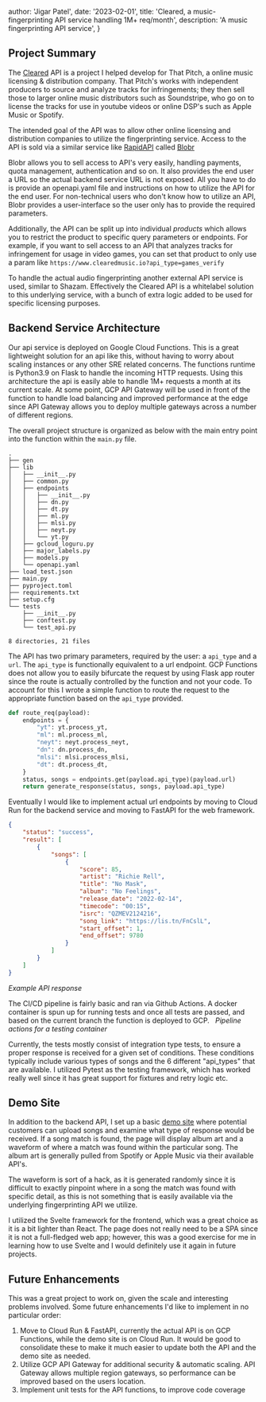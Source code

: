 

  author: 'Jigar Patel',
  date: '2023-02-01',
  title: 'Cleared, a music-fingerprinting API service handling 1M+ req/month',
  description:
    'A music fingerprinting API service',
}


## Project Summary
The [Cleared](https://demo.clearedmusic.io/) API is a project I helped develop for That Pitch, a online
music licensing & distribution company. That Pitch's works with independent producers to source and analyze tracks for infringements;
they then sell those to larger online music distributors such as Soundstripe, who go on to license the tracks for use in
youtube videos or online DSP's such as Apple Music or Spotify.

The intended goal of the API was to allow other online licensing and distribution companies to utilize the fingerprinting
service. Access to the API is sold via a similar service like [RapidAPI](www.rapidapi.com) called [Blobr](cleared.thatpitch.com)

Blobr allows you to sell access to API's very easily, handling payments, quota management, authentication and so on. It also provides
the end user a URL so the actual backend service URL is not exposed. All you have to do is provide an openapi.yaml file and instructions on how to utilize the API for the end user. For non-technical
users who don't know how to utilize an API, Blobr provides a user-interface so the user only has to provide the required
parameters.

Additionally, the API can be split up into individual *products* which allows you to restrict the product to specific
query parameters or endpoints. For example, if you want to sell access to an API that analyzes tracks for infringement for usage in
video games, you can set that product to only use a param like ```https://www.clearedmusic.io?api_type=games_verify```

To handle the actual audio fingerprinting another external API service is used, similar to Shazam. Effectively the Cleared
API is a whitelabel solution to this underlying service, with a bunch of extra logic added to be used for specific licensing purposes.

## Backend Service Architecture
Our api service is deployed on Google Cloud Functions. This is a great lightweight solution for an api like this, without
having to worry about scaling instances or any other SRE related concerns. The functions runtime is Python3.9 on Flask to handle
the incoming HTTP requests. Using this architecture the api is easily able to handle 1M+ requests a month at its current scale.
At some point, GCP API Gateway will be used in front of the function to handle load balancing and improved performance at the edge since
API Gateway allows you to deploy multiple gateways across a number of different regions.

The overall project structure is organized as below with the main entry point into the function within the `main.py` file.

```
.
├── gen
├── lib
│   ├── __init__.py
│   ├── common.py
│   ├── endpoints
│   │   ├── __init__.py
│   │   ├── dn.py
│   │   ├── dt.py
│   │   ├── ml.py
│   │   ├── mlsi.py
│   │   ├── neyt.py
│   │   └── yt.py
│   ├── gcloud_loguru.py
│   ├── major_labels.py
│   ├── models.py
│   └── openapi.yaml
├── load_test.json
├── main.py
├── pyproject.toml
├── requirements.txt
├── setup.cfg
└── tests
    ├── __init__.py
    ├── conftest.py
    └── test_api.py

8 directories, 21 files

```

The API has two primary parameters, required by the user: a `api_type` and a `url`. The `api_type` is functionally equivalent
to a url endpoint. GCP Functions does not allow you to easily bifurcate the request by using Flask app router since the route
is actually controlled by the function and not your code. To account
for this I wrote a simple function to route the request to the appropriate function based on the `api_type` provided.

```python
def route_req(payload):
    endpoints = {
        "yt": yt.process_yt,
        "ml": ml.process_ml,
        "neyt": neyt.process_neyt,
        "dn": dn.process_dn,
        "mlsi": mlsi.process_mlsi,
        "dt": dt.process_dt,
    }
    status, songs = endpoints.get(payload.api_type)(payload.url)
    return generate_response(status, songs, payload.api_type)
```

Eventually I would like to implement actual url endpoints by moving to Cloud Run for the backend service and moving to FastAPI for the web framework.



```json
{
	"status": "success",
	"result": [
		{
			"songs": [
				{
					"score": 85,
					"artist": "Richie Rell",
					"title": "No Mask",
					"album": "No Feelings",
					"release_date": "2022-02-14",
					"timecode": "00:15",
					"isrc": "QZMEV2124216",
					"song_link": "https://lis.tn/FnCslL",
					"start_offset": 1,
					"end_offset": 9780
				}
			]
		}
	]
}
```
*Example API response*

The CI/CD pipeline is fairly basic and ran via Github Actions. A docker container is spun up for running tests and
once all tests are passed, and based on the current branch the function is deployed to GCP.
<Image src={githubActions1} alt=""/>
<Image src={githubActions2} alt=""/>
*Pipeline actions for a testing container*

Currently, the tests mostly consist of integration type tests, to ensure a proper response is received for a given set of
conditions. These conditions typically include various types of songs and the 6 different "api_types" that are
available. I utilized Pytest as the testing framework, which has worked really well since it has great
support for fixtures and retry logic etc.

## Demo Site
In addition to the backend API, I set up a basic [demo site](https://demo.clearedmusic.io/) where potential customers can upload songs and examine
what type of response would be received. If a song match is found, the page will display album art and a waveform of where
a match was found within the particular song. The album art is generally pulled from Spotify or Apple Music via their available
API's.

The waveform is sort of a hack, as it is generated randomly since it is difficult to exactly pinpoint where in a song
the match was found with specific detail, as this is not something that is easily available via the underlying fingerprinting API
we utilize.

I utilized the Svelte framework for the frontend, which was a great choice as it is a bit lighter than React. The page does
not really need to be a SPA since it is not a full-fledged web app; however, this was a good exercise for me in learning
how to use Svelte and I would definitely use it again in future projects.

## Future Enhancements

This was a great project to work on, given the scale and interesting problems involved. Some future enhancements I'd like to implement in no particular order:
1. Move to Cloud Run & FastAPI, currently the actual API is on GCP Functions, while the demo site is on Cloud Run. It would be good to consolidate these
to make it much easier to update both the API and the demo site as needed.
2. Utilize GCP API Gateway for additional security & automatic scaling. API Gateway allows multiple region gateways, so performance can be improved
based on the users location.
3. Implement unit tests for the API functions, to improve code coverage

